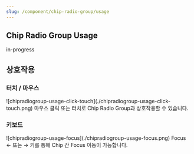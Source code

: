 ```yaml
---
slug: /component/chip-radio-group/usage
---
```


## Chip Radio Group Usage

in-progress

## 상호작용

### 터치 / 마우스

<FullCard>
  <FullCardImageCell>
    ![chipradiogroup-usage-click-touch](./chipradiogroup-usage-click-touch.png)
  </FullCardImageCell>
  <FullCardDescription>
    마우스 클릭 또는 터치로 Chip Radio Group과 상호작용할 수 있습니다.
  </FullCardDescription>
</FullCard>

### 키보드

<HalfCard>
  <HalfCardImageCell>
    ![chipradiogroup-usage-focus](./chipradiogroup-usage-focus.png)
  </HalfCardImageCell>
  <HalfCardDescriptionCell>
    <HalfCardDescriptionTitle>Focus</HalfCardDescriptionTitle>
    <HalfCardDescription>
      <Keyboard>←</Keyboard> 또는 <Keyboard>→</Keyboard> 키를 통해 Chip 간 Focus 이동이 가능합니다.
    </HalfCardDescription>
  </HalfCardDescriptionCell>
</HalfCard>